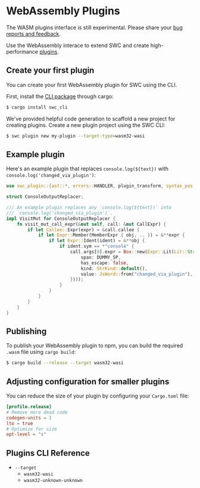 
# WebAssembly Plugins

<Callout emoji="🚧">

The WASM plugins interface is still experimental. Please share your [bug reports and feedback](https://github.com/swc-project/swc/discussions/3540).

</Callout>

Use the WebAssembly interace to extend SWC and create high-performance [plugins](https://github.com/swc-project/plugins).

## Create your first plugin

You can create your first WebAssembly plugin for SWC using the CLI.

First, install the [CLI package](https://crates.io/crates/swc_plugin) through cargo:

```bash
$ cargo install swc_cli
```

We've provided helpful code generation to scaffold a new project for creating plugins. Create a new plugin project using the SWC CLI:

```bash
$ swc plugin new my-plugin --target-type=wasm32-wasi
```

## Example plugin

Here's an example plugin that replaces `console.log(${text})` with `console.log('changed_via_plugin')`:

```rust
use swc_plugin::{ast::*, errors::HANDLER, plugin_transform, syntax_pos::DUMMY_SP};

struct ConsoleOutputReplacer;

/// An example plugin replaces any `console.log(${text})` into
/// `console.log('changed_via_plugin')`.
impl VisitMut for ConsoleOutputReplacer {
    fn visit_mut_call_expr(&mut self, call: &mut CallExpr) {
        if let Callee::Expr(expr) = &call.callee {
            if let Expr::Member(MemberExpr { obj, .. }) = &**expr {
                if let Expr::Ident(ident) = &**obj {
                    if ident.sym == *"console" {
                        call.args[0].expr = Box::new(Expr::Lit(Lit::Str(Str {
                            span: DUMMY_SP,
                            has_escape: false,
                            kind: StrKind::default(),
                            value: JsWord::from("changed_via_plugin"),
                        })));
                    }
                }
            }
        }
    }
}
```

## Publishing

To publish your WebAssembly plugin to npm, you can build the required `.wasm` file using `cargo build`:

```sh
$ cargo build --release --target wasm32-wasi
```

## Adjusting configuration for smaller plugins

You can reduce the size of your plugin by configuring your `Cargo.toml` file:

```toml
[profile.release]
# Remove more dead code
codegen-units = 1
lto = true
# Optimize for size
opt-level = "s"
```

## Plugins CLI Reference

- `--target`
  - `wasm32-wasi`
  - `wasm32-unknown-unknown`
